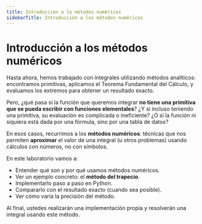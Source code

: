 ```yaml
---
title: Introducción a lo métodos numéricos
sidebarTitle: Introducción a los métodos numéricos
---
```


<link
  rel="stylesheet"
  href="https://cdn.jsdelivr.net/npm/katex/dist/katex.css"
/>


# Introducción a los métodos numéricos

Hasta ahora, hemos trabajado con integrales utilizando métodos analíticos: encontramos primitivas, aplicamos el Teorema Fundamental del Cálculo, y evaluamos los extremos para obtener un resultado exacto.

Pero, ¿qué pasa si la función que queremos integrar **no tiene una primitiva que se pueda escribir con funciones elementales**? ¿Y si incluso teniendo una primitiva, su evaluación es complicada o ineficiente? ¿O si la función ni siquiera está dada por una fórmula, sino por una tabla de datos?

En esos casos, recurrimos a los **métodos numéricos**: técnicas que nos permiten **aproximar** el valor de una integral (u otros problemas) usando cálculos con números, no con símbolos.

En este laboratorio vamos a:
- Entender qué son y por qué usamos métodos numéricos.
- Ver un ejemplo concreto: el **método del trapecio**.
- Implementarlo paso a paso en Python.
- Compararlo con el resultado exacto (cuando sea posible).
- Ver cómo varía la precisión del método.

Al final, ustedes realizarán una implementación propia y resolverán una integral usando este método.

